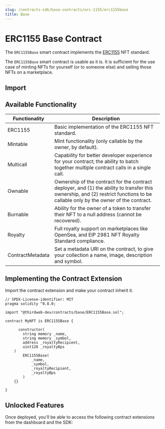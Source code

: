 ```yaml
---
slug: /contracts-sdk/base-contracts/erc-1155/erc1155base
title: Base
---
```



# ERC1155 Base Contract

The `ERC1155Base` smart contract implements the [ERC1155](https://eips.ethereum.org/EIPS/eip-1155) NFT standard.

The `ERC1155Base` smart contract is usable as it is. It is sufficient for the use case of minting NFTs for yourself (or to someone else) and selling those NFTs on a marketplace. 

<ViewContractCodeButton
  link="https://github.com/thirdweb-dev/contracts/blob/main/contracts/base/ERC1155Base.sol"
  name="ERC1155Base"
/>

## Import

<ImportSnippet type="base" category="ERC1155" name="ERC1155Base" />

## Available Functionality

| Functionality | Description |
| --- | --- |
| ERC1155 | Basic implementation of the ERC1155 NFT standard. |
| Mintable | Mint functionality (only callable by the owner, by default). |
| Multicall | Capability for better developer experience for your contract; the ability to batch together multiple contract calls in a single call. |
| Ownable | Ownership of the contract for the contract deployer, and (1) the ability to transfer this ownership, and (2) restrict functions to be callable only by the owner of the contract. |
| Burnable | Ability for the owner of a token to transfer their NFT to a null address (cannot be recovered). |
| Royalty | Full royalty support on marketplaces like OpenSea, and EIP 2981 NFT Royalty Standard compliance. |
| ContractMetadata | Set a metadata URI on the contract, to give your collection a name, image, description and symbol. |

## Implementing the Contract Extension

Import the contract extension and make your contract inherit it.

```solidity
// SPDX-License-identifier: MIT
pragma solidity ^0.8.0;

import "@thirdweb-dev/contracts/base/ERC1155Base.sol";

contract MyNFT is ERC1155Base {

	  constructor(
        string memory _name,
        string memory _symbol,
        address _royaltyRecipient,
        uint128 _royaltyBps
    )
        ERC1155Base(
            _name,
            _symbol,
            _royaltyRecipient,
            _royaltyBps
        )
    {}

}
```

## Unlocked Features

Once deployed, you'll be able to access the following contract extensions from the dashboard and the SDK:

<div className="row" style={{ marginBottom: 24, flexWrap: 'wrap' }}>
<div className="col col--4" style={{marginTop:16}} >
    <QuickstartCard
        name="Contract Metadata"
        link="/contracts-sdk/contract-extensions/contractmetadata#unlocked-features"
        image="/assets/icons/general.png"
    />
</div>

<div className="col col--4" style={{marginTop:16}}>
    <QuickstartCard
        name="Royalties"
        link="/contracts-sdk/contract-extensions/royalty#unlocked-features"
        image="/assets/icons/general.png"
    />
</div>
<div className="col col--4" style={{marginTop:16}}>
    <QuickstartCard
        name="Ownable"
        link="/contracts-sdk/contract-extensions/ownable#unlocked-features"
        image="/assets/icons/general.png"
    />
</div>
<div className="col col--4" style={{marginTop:16}}>
    <QuickstartCard
        name="Mintable"
        link="/pre-built-contracts/nft-collection#minting-nfts"
        image="/assets/icons/nft.png"
    />
</div><div className="col col--4" style={{marginTop:16}}>
    <QuickstartCard
        name="Burnable"
        link="/pre-built-contracts/nft-collection#burning-nfts"
        image="/assets/icons/nft.png"
    />
</div>
</div>